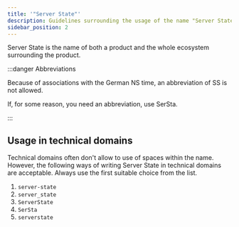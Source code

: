 ```yaml
---
title: '"Server State"'
description: Guidelines surrounding the usage of the name "Server State"
sidebar_position: 2
---
```


<!--
Reference
=========

=== When to use this template:
When you're documenting some topic so that users (e.g., ecosystem developers)
can quickly lookup a fact. These articles typically consist of a list, a
definition list, a table, or some other form of "quick-to-lookup" information.

=== When not to use this template:
Do not use a reference article to explain a concept. You should keep additional
information within the reference article to a minimum so that knowledgeable users
can quickly see the facts that are relevant to them. You can link to concepts and
other topics to explain specific concepts, if necessary.

=== Writing tips:
- Write in the present tense
- Use neutral pronouns (they/them instead of he/she and him/her)
- Be respectful to everyone
- Be aware of the potential for cultural misunderstandings
- Keep the amount of additional information to a minimum (focus on the facts)
- If necessary, link to concept topics. Do not explain them in the article
- Use a suitable form of content so that readers can quickly look up the desired
  information (e.g., a table, a list, a diagram, or something else)
-->

<!-- Relevant imports: -->


<!-- Short description of what information this document provides: -->

Server State is the name of both a product and the whole ecosystem surrounding
the product.

<!-- Content (e.g., a table, a list, a diagram, or a definition list) -->

:::danger Abbreviations

Because of associations with the German NS time, an abbreviation of SS is not
allowed.

If, for some reason, you need an abbreviation, use SerSta.

:::

## Usage in technical domains

Technical domains often don't allow to use of spaces within the name. However, the following
ways of writing Server State in technical domains are acceptable. Always use the
first suitable choice from the list.

1. `server-state`
2. `server_state`
3. `ServerState`
4. `SerSta`
5. `serverstate`
